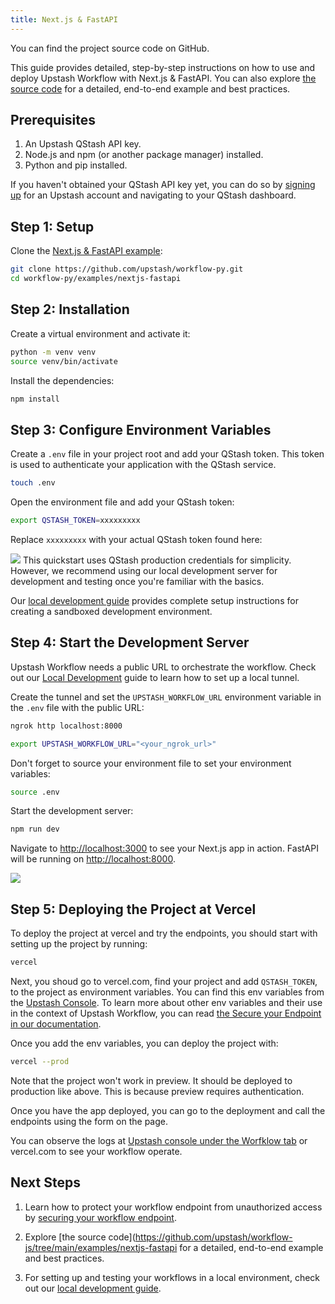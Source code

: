 ```yaml
---
title: Next.js & FastAPI
---
```


<Card title="GitHub Repository" icon="github" href="https://github.com/upstash/workflow-py/tree/master/examples/nextjs-fastapi" horizontal>
  You can find the project source code on GitHub.
</Card>

This guide provides detailed, step-by-step instructions on how to use and deploy Upstash Workflow with Next.js & FastAPI. You can also explore [the source code](https://github.com/upstash/workflow-py/tree/master/examples/nextjs-fastapi) for a detailed, end-to-end example and best practices.

## Prerequisites

1. An Upstash QStash API key.
2. Node.js and npm (or another package manager) installed.
3. Python and pip installed.

If you haven't obtained your QStash API key yet, you can do so by [signing up](https://console.upstash.com/login) for an Upstash account and navigating to your QStash dashboard.

## Step 1: Setup

Clone the [Next.js & FastAPI example](https://github.com/upstash/workflow-py/tree/master/examples/nextjs-fastapi):

```bash
git clone https://github.com/upstash/workflow-py.git
cd workflow-py/examples/nextjs-fastapi
```

## Step 2: Installation

Create a virtual environment and activate it:

```bash Terminal
python -m venv venv
source venv/bin/activate
```

Install the dependencies:

```bash
npm install
```

## Step 3: Configure Environment Variables

Create a `.env` file in your project root and add your QStash token. This token is used to authenticate your application with the QStash service.

```bash Terminal
touch .env
```

Open the environment file and add your QStash token:

```bash .env
export QSTASH_TOKEN=xxxxxxxxx
```

Replace `xxxxxxxxx` with your actual QStash token found here:

<Frame>
  <img src="/img/qstash-workflow/qstash_token.png" />
</Frame>

<Note>
  This quickstart uses QStash production credentials for simplicity. However, we recommend using our local development server for development and testing once you're familiar with the basics.
  
  Our [local development guide](/workflow/howto/local-development) provides complete setup instructions for creating a sandboxed development environment.
</Note>

## Step 4: Start the Development Server

Upstash Workflow needs a public URL to orchestrate the workflow. Check out our [Local Development](https://upstash.com/docs/workflow/howto/local-development) guide to learn how to set up a local tunnel.

Create the tunnel and set the `UPSTASH_WORKFLOW_URL` environment variable in the `.env` file with the public URL:

```sh
ngrok http localhost:8000
```

```bash .env
export UPSTASH_WORKFLOW_URL="<your_ngrok_url>"
```

Don't forget to source your environment file to set your environment variables:

```bash Terminal
source .env
```

Start the development server:

```bash
npm run dev
```

Navigate to [http://localhost:3000](http://localhost:3000) to see your Next.js app in action.
FastAPI will be running on [http://localhost:8000](http://localhost:8000).

<Frame>
  <img src="/img/workflow/quickstarts/nextjs-fastapi/workflow-nextjs-fastapi.png" />
</Frame>

## Step 5: Deploying the Project at Vercel

To deploy the project at vercel and try the endpoints, you should start with setting up the project by running:

```bash Terminal
vercel
```

Next, you shoud go to vercel.com, find your project and add `QSTASH_TOKEN`, to the project as environment variables. You can find this env variables from the [Upstash Console](https://console.upstash.com/qstash). To learn more about other env variables and their use in the context of Upstash Workflow, you can read [the Secure your Endpoint in our documentation](https://upstash.com/docs/workflow/howto/security#using-qstashs-built-in-request-verification-recommended).

Once you add the env variables, you can deploy the project with:

```bash Terminal
vercel --prod
```

Note that the project won't work in preview. It should be deployed to production like above. This is because preview requires authentication.

Once you have the app deployed, you can go to the deployment and call the endpoints using the form on the page.

You can observe the logs at [Upstash console under the Worfklow tab](https://console.upstash.com/qstash?tab=workflow) or vercel.com to see your workflow operate.

## Next Steps

1. Learn how to protect your workflow endpoint from unauthorized access by [securing your workflow endpoint](/workflow/howto/security).

2. Explore [the source code](https://github.com/upstash/workflow-js/tree/main/examples/nextjs-fastapi for a detailed, end-to-end example and best practices.

3. For setting up and testing your workflows in a local environment, check out our [local development guide](/workflow/howto/local-development).